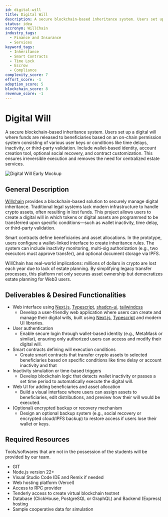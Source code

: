 ```yaml
---
id: digital-will
title: Digital Will
description: A secure blockchain-based inheritance system. Users set up a digital will where funds are released to beneficiaries based on an on-chain permission system consisting of various user keys or conditions like time delays, inactivity, or third-party validation. Include wallet-based identity, account creation tool, optional social recovery, and contract customization. This ensures irreversible execution and removes the need for centralized estate services.
status: idea
accronym: WillChain
industry_tags:
  - Finance and Insurance
  - Services
keyword_tags:
  - Inheritance
  - Smart Contracts
  - Time Lock
  - Escrow
  - Compliance
complexity_score: 7
effort_score: -1
adoption_score: 5
blockchain_score: 8
revenue_score: -1
---
```




# Digital Will

A secure blockchain-based inheritance system. Users set up a digital will where funds are released to beneficiaries based on an on-chain permission system consisting of various user keys or conditions like time delays, inactivity, or third-party validation. Include wallet-based identity, account creation tool, optional social recovery, and contract customization. This ensures irreversible execution and removes the need for centralized estate services.

![Digital Will Early Mockup](/images/project/digital-will.jpg)

## General Description

[Willchain](https://willchain.monark.io) provides a blockchain-based solution to securely manage digital inheritance. Traditional legal systems lack modern infrastructure to handle crypto assets, often resulting in lost funds. This project allows users to create a digital will in which tokens or digital assets are programmed to be transferred upon specific conditions—such as wallet inactivity, time delay, or third-party validation.

Smart contracts define beneficiaries and asset allocations. In the prototype, users configure a wallet-linked interface to create inheritance rules. The system can include inactivity monitoring, multi-sig authorization (e.g., two executors must approve transfer), and optional document storage via IPFS.

WillChain has real-world implications: millions of dollars in crypto are lost each year due to lack of estate planning. By simplifying legacy transfer processes, this platform not only secures asset ownership but democratizes estate planning for Web3 users.

## Deliverables & Desired Functionalities

- Web interface using [Next.js](https://nextjs.org/), [Typescript](https://www.typescriptlang.org/), [shadcn-ui](https://ui.shadcn.com/), [tailwindcss](https://tailwindcss.com/)
   - Develop a user-friendly web application where users can create and manage their digital wills, built using [Next.js](https://nextjs.org/), [Typescript](https://www.typescriptlang.org/) and modern UI libraries.
- User authentication 
   - Enable secure login through wallet-based identity (e.g., MetaMask or similar), ensuring only authorized users can access and modify their digital will.
- Smart contracts defining will execution conditions
   - Create smart contracts that transfer crypto assets to selected beneficiaries based on specific conditions like time delay or account inactivity and that 
- Inactivity simulation or time-based triggers
   - Develop blockchain logic that detects wallet inactivity or passes a set time period to automatically execute the digital will.
- Web UI for adding beneficiaries and asset allocation
   - Build a visual interface where users can assign assets to beneficiaries, edit distributions, and preview how their will would be executed.
- (Optional) encrypted backup or recovery mechanism
   - Design an optional backup system (e.g., social recovery or encrypted cloud/IPFS backup) to restore access if users lose their wallet or keys.

## Required Resources

Tools/softwares that are not in the possession of the students will be provided by our team.

- GIT
- Node.js version 22+
- Visual Studio Code IDE and Remix if needed
- Web hosting platform (Vercel)
- Access to RPC provider
- Tenderly access to create virtual blockchain testnet
- Database (ClickHouse, PostgreSQL or GraphQL) and Backend (Express) hosting
- Sample cooperative data for simulation

